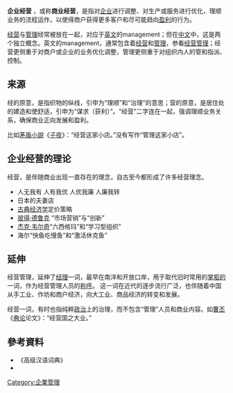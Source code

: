 '''企业经营''' ，或称'''商业经营'''，是指对[[企业|企业]]进行调整、对生产或服务进行优化，理顺业务的流程运作，以使得商户获得更多客户和尽可能趋向[[盈利|盈利]]的行为。 

[[经营|经营]]与[[管理|管理]]经常被放在一起，对应于[[英文|英文]]的management；但在[[中文|中文]]中，这是两个独立概念。英文的management，通常包含着[[经营|经营]]和[[管理|管理]]，参看[[经营管理|经营管理]]；经营更侧重于对商户或企业的业务优化调整，管理更侧重于对组织内人的管和指派、控制。

== 来源 ==
经的原意，是指织物的纵线，引申为“理顺”和“治理”的意思；营的原意，是居住处的建造和使舒适，引申为“谋求（获利）”。“经营”二字连在一起，强调理顺业务关系，确保商业正向发展和盈利。

比如[[茅盾|茅盾]][[小說|小說]]《[[子夜_(小說)|子夜]]》：“经营这家小店。”没有写作“管理这家小店”。

== 企业经营的理论 ==
经营，是伴随商业出现一直存在的理念，自古至今都形成了许多经营理念。
*人无我有 人有我优 人优我廉 人廉我转
*日本的夫妻店
*[[古典经济学|古典经济学]]定价策略
*[[彼得·德鲁克|彼得·德鲁克]] “市场营销”与“创新”
*[[杰克·韦尔奇|杰克·韦尔奇]]“六西格玛”和“学习型组织”
* 海尔“快鱼吃慢鱼”和“激活休克鱼”

==  延伸 ==
经营管理，延伸了[[经理|经理]]一词，最早在南洋和开放口岸，用于取代旧时常用的[[掌柜的|掌柜的]]一词，作为经营管理人员的[[称呼|称呼]]。 这一词在近代的逐步流行广泛，也伴随着中国从手工业、作坊和商户经济，向大工业、商品经济的转变和发展。

经营一词，有时也指纯粹[[政治|政治]]上的治理，而不包含“管理”人员和商业内容。如[[曹丕|曹丕]]《[[典论|典论]]论文》：“经营国之大业。”

== 參考資料 ==
* 《高级汉语词典》
* {{cite web|url=http://www.businessweekly.com.tw/event/2007/ge/welch.php|title=《商業週刊》客座總編輯|date=2007年3月|language=zh-tw|accessdate=2014-06-26|archive-date=2009-09-20|archive-url=https://web.archive.org/web/20090920233205/http://www.businessweekly.com.tw/event/2007/ge/welch.php|dead-url=no}}

[[Category:企業管理|Category:企業管理]]